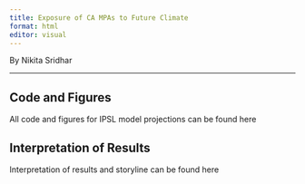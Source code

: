 ```yaml
---
title: Exposure of CA MPAs to Future Climate
format: html
editor: visual
---
```


By Nikita Sridhar

------------------------------------------------------------------------

## Code and Figures

All code and figures for IPSL model projections can be found here

## Interpretation of Results

Interpretation of results and storyline can be found here\
